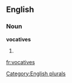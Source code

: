
==English==

===Noun===
'''vocatives'''

# {{plural of|[[vocative]]}}

[[Category:English plurals]]

[[fr:vocatives]]